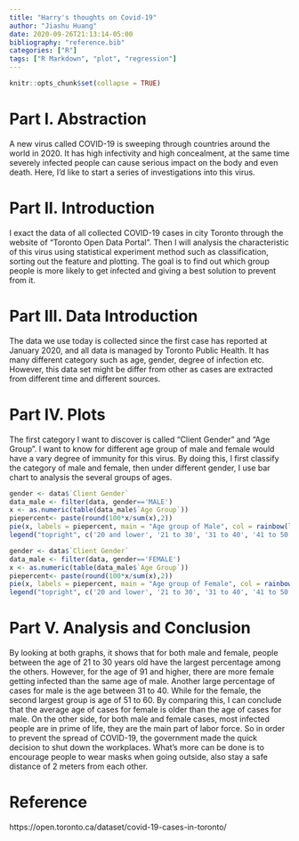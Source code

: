 ```yaml
---
title: "Harry's thoughts on Covid-19"
author: "Jiashu Huang"
date: 2020-09-26T21:13:14-05:00
bibliography: "reference.bib"
categories: ["R"]
tags: ["R Markdown", "plot", "regression"]
---
```


```r
knitr::opts_chunk$set(collapse = TRUE)
```


# Part I. Abstraction
A new virus called COVID-19 is sweeping through countries around the world in 2020. It has high infectivity and high concealment, at the same time severely infected people can cause serious impact on the body and even death. Here, I'd like to start a series of investigations into this virus.

# Part II. Introduction
I exact the data of all collected COVID-19 cases in city Toronto through the website of "Toronto Open Data Portal". Then I will analysis the characteristic of this virus using statistical experiment method such as classification, sorting out the feature and plotting. The goal is to find out which group people is more likely to get infected and giving a best solution to prevent from it.

# Part III. Data Introduction 
The data we use today is collected since the first case has reported at January 2020, and all data is managed by Toronto Public Health. It has many different category such as age, gender, degree of infection etc. However, this data set might be differ from other as cases are extracted from different time and different sources.

# Part IV. Plots
The first category I want to discover is called "Client Gender" and "Age Group". I want to know for different age group of male and female would have a vary degree of immunity for this virus. By doing this, I first classify the category of male and female, then under different gender, I use bar chart to analysis the several groups of ages.

```r
gender <- data$`Client Gender`
data_male <- filter(data, gender=='MALE')
x <- as.numeric(table(data_male$`Age Group`))
piepercent<- paste(round(100*x/sum(x),2))
pie(x, labels = piepercent, main = "Age group of Male", col = rainbow(length(x)))
legend("topright", c('20 and lower', '21 to 30', '31 to 40', '41 to 50', '51 to 60', '61 to 70', '71 to 80', '81 to 90', '91 and higher' ), fill = rainbow(length(x)), cex = 0.7)

```

```r
gender <- data$`Client Gender`
data_male <- filter(data, gender=='FEMALE')
x <- as.numeric(table(data_male$`Age Group`))
piepercent<- paste(round(100*x/sum(x),2))
pie(x, labels = piepercent, main = "Age group of Female", col = rainbow(length(x)))
legend("topright", c('20 and lower', '21 to 30', '31 to 40', '41 to 50', '51 to 60', '61 to 70', '71 to 80', '81 to 90', '91 and higher' ), fill = rainbow(length(x)), cex = 0.7)
```

# Part V. Analysis and Conclusion
By looking at both graphs, it shows that for both male and female, people between the age of 21 to 30 years old have the largest percentage among the others. However, for the age of 91 and higher, there are more female getting infected than the same age of male. Another large percentage of cases for male is the age between 31 to 40. While for the female, the second largest group is age of 51 to 60. By comparing this, I can conclude that the average age of cases for female is older than the age of cases for male. 
On the other side, for both male and female cases, most infected people are in prime of life, they are the main part of labor force. So in order to prevent the spread of COVID-19, the government made the quick decision to shut down the workplaces. What's more can be done is to encourage people to wear masks when going outside, also stay a safe distance of 2 meters from each other.


# Reference
https://open.toronto.ca/dataset/covid-19-cases-in-toronto/
